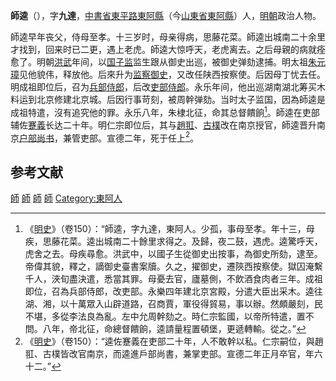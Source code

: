'''師逵'''（{{bd|1366年||1427年|catIdx=}}），字'''九達'''，[[中書省|中書省]][[東平路|東平路]][[東阿縣|東阿縣]]（今[[山東省|山東省]][[東阿縣|東阿縣]]）人，[[明朝|明朝]]政治人物。

師逵早年丧父，侍母至孝。十三岁时，母亲得病，思藤花菜。師逵出城南二十余里才找到，回来时已二更，遇上老虎。師逵大惊呼天，老虎离去。之后母親的病就痊愈了。明朝[[洪武|洪武]]年间，以[[国子监|国子监]]监生跟从御史出巡，被御史弹劾逮捕。明太祖[[朱元璋|朱元璋]]见他貌伟，释放他。后來升为[[监察御史|监察御史]]，又改任陕西按察使。后因母丁忧去任。明成祖即位后，召为[[兵部侍郎|兵部侍郎]]，后改[[吏部侍郎|吏部侍郎]]。永乐年间，他出巡湖南湖北筹买木料运到北京修建北京城。后因行事苛刻，被周幹弹劾。当时太子监国，因為師逵是成祖特遣，沒有追究他的罪。永乐八年，朱棣北征，命其总督饋餉<ref>《[[明史|明史]]》（卷150）：“師逵，字九達，東阿人。少孤，事母至孝。年十三，母疾，思藤花菜。逵出城南二十餘里求得之。及歸，夜二鼓，遇虎。逵驚呼天，虎舍之去。母疾尋愈。洪武中，以國子生從御史出按事，為御史所劾，逮至。帝偉其貌，釋之，謫御史臺書案牘。久之，擢御史，遷陝西按察使。獄囚淹繫千人，浹旬盡決遣，悉當其罪。母憂去官，廬墓側，不飲酒食肉者三年。成祖即位，召為兵部侍郎，改吏部。永樂四年建北京宮殿，分遣大臣出采木。逵往湖、湘，以十萬眾入山辟道路，召商賈，軍役得貿易，事以辦。然頗嚴刻，民不堪，多從李法良為亂。左中允周幹劾之。時仁宗監國，以帝所特遣，置不問。八年，帝北征，命總督饋餉，逵請量程置頓堡，更遞轉輸。從之。”</ref>。師逵在吏部辅佐[[蹇義|蹇義]]长达二十年。明仁宗即位后，其与[[趙羾|趙羾]]、[[古樸|古樸]]改在南京授官，師逵晋升南京[[户部尚书|户部尚书]]，兼管吏部。宣德二年，死于任上<ref>《[[明史|明史]]》（卷150）：“逵佐蹇義在吏部二十年，人不敢幹以私。仁宗嗣位，與趙羾、古樸皆改官南京，而逵進戶部尚書，兼掌吏部。宣德二年正月卒官，年六十二。”</ref>。

==参考文献==
{{wikisource|明史/卷150}}
{{Reflist}}

{{明朝人物小作品}}

[[Category:明朝監察御史|師]]
[[Category:明朝兵部侍郎|師]]
[[Category:明朝吏部侍郎|師]]
[[Category:南京戶部尚書|師]]
[[Category:東阿人|Category:東阿人]]